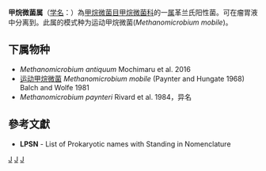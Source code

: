 {{Automatic taxobox
| taxon = Methanomicrobium
| authority = Balchand Wolfer, 1981
| type species = 运动甲烷微菌<br>''Methanomicrobium mobile''
| type species authority = (Paynter and Hungate, 1968) Balch and Wolfe, 1981
}}
'''甲烷微菌属'''（[[学名|学名]]：{{lang|la|''Methanomicrobium''}}）為[[甲烷微菌目|甲烷微菌目]][[甲烷微菌科|甲烷微菌科]]的一[[属|属]]革兰氏阳性菌。可在瘤胃液中分离到。此属的模式种为运动甲烷微菌(''Methanomicrobium mobile'')。

==下属物种==
* ''Methanomicrobium antiquum'' Mochimaru et al. 2016
* [[运动甲烷微菌|运动甲烷微菌]] ''Methanomicrobium mobile'' (Paynter and Hungate 1968) Balch and Wolfe 1981
* ''Methanomicrobium paynteri'' Rivard et al. 1984，异名

==參考文獻==
{{reflist}}
* '''LPSN''' - List of Prokaryotic names with Standing in Nomenclature

{{taxonbar}}

[[Category:革兰氏阳性菌|J]]
[[Category:_甲烷微菌科|J]]
[[Category:1981年描述的分类群|J]]